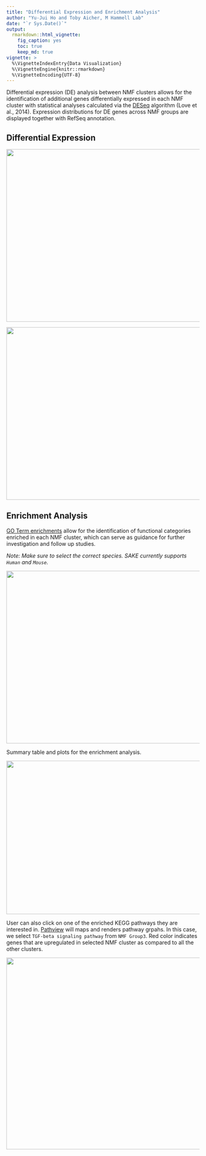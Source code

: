 ```yaml
---
title: "Differential Expression and Enrichment Analysis"
author: "Yu-Jui Ho and Toby Aicher, M Hammell Lab"
date: "`r Sys.Date()`"
output: 
  rmarkdown::html_vignette:
    fig_caption: yes
    toc: true
    keep_md: true
vignette: >
  %\VignetteIndexEntry{Data Visualization}
  %\VignetteEngine{knitr::rmarkdown}
  %\VignetteEncoding{UTF-8}
---
```


Differential expression (DE) analysis between NMF clusters allows for the identification of additional genes differentially expressed in each NMF cluster with statistical analyses calculated via the [DESeq](http://bioconductor.org/packages/release/bioc/html/DESeq.html) algorithm (Love et al., 2014). Expression distributions for DE genes across NMF groups are displayed together with RefSeq annotation. 

## Differential Expression 

<img src="Figures/Ting/NMF_Ting_K5_DESeq2_Group1.png" width="800px" height="450px" />

<img src="Figures/Ting/NMF_Ting_K5_DESeq2_Group3.png" width="800px" height="450px" />



## Enrichment Analysis 

[GO Term enrichments](http://bioconductor.org/packages/devel/bioc/html/gage.html) allow for the identification of functional categories enriched in each NMF cluster, which can serve as guidance for further investigation and follow up studies. 

*Note: Make sure to select the correct species. SAKE currently supports `Human` and `Mouse`.*

<img src="Figures/Ting/NMF_Ting_K5_Enrich_Sel_Mouse.png" width="800px" height="450px" />

Summary table and plots for the enrichment analysis. 

<img src="Figures/Ting/NMF_Ting_K5_Enrich_Res.png" width="800px" height="400px" />

User can also click on one of the enriched KEGG pathways they are interested in. [Pathview](https://bioconductor.org/packages/release/bioc/html/pathview.html) will maps and renders pathway grpahs. In this case, we select `TGF-beta signaling pathway` from `NMF Group3`. Red color indicates genes that are upregulated in selected NMF cluster as compared to all the other clusters. 

<img src="Figures/Ting/NMF_Ting_K5_Pathview.png" width="800px" height="500px" />
